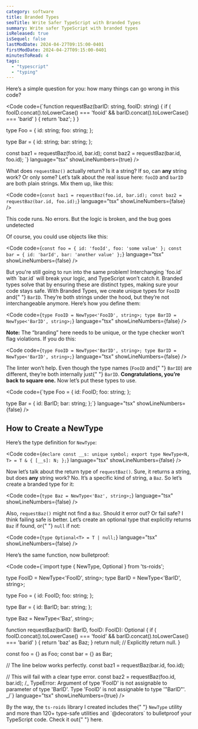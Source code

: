 ```yaml
---
category: software
title: Branded Types
seoTitle: Write Safer TypeScript with Branded Types
summary: Write safer TypeScript with branded types
isReleased: true
isSequel: false
lastModDate: 2024-04-27T09:15:00-0401
firstModDate: 2024-04-27T09:15:00-0401
minutesToRead: 4
tags:
  - "typescript"
  - "typing"
---
```


<C>
  Here’s a simple question for you: how many things can go wrong in this code?
</C>

<Code
  code={`function requestBaz(barID: string, fooID: string) {
  if (
    fooID.concat().toLowerCase() === 'fooid' &&
    barID.concat().toLowerCase() === 'barid'
  ) {
    return 'baz';
  }
}

type Foo = {
  id: string;
  foo: string;
};

type Bar = {
  id: string;
  bar: string;
};

const baz1 = requestBaz(foo.id, bar.id);
const baz2 = requestBaz(bar.id, foo.id);
`}
language="tsx"
showLineNumbers={true}
/>

<C>
  What does <code>requestBaz()</code> actually return? Is it a string? If so,
  can <b>any</b> string work? Or only some? Let’s talk about the real issue
  here: <code>fooID</code> and <code>barID</code> are both plain strings. Mix
  them up, like this:
</C>

<Code
  code={`const baz1 = requestBaz(foo.id, bar.id);
const baz2 = requestBaz(bar.id, foo.id);`}
  language="tsx"
  showLineNumbers={false}
/>

<C>
  This code runs. No errors. But the logic is broken, and the bug goes
  undetected
</C>

<C>Of course, you could use objects like this:</C>

<Code
  code={`const foo = { id: 'fooId', foo: 'some value' };
const bar = { id: 'barId', bar: 'another value' };`}
  language="tsx"
  showLineNumbers={false}
/>

<C>
  But you're still going to run into the same problem! Interchanging `foo.id`
  with `bar.id` will break your logic, and TypeScript won’t catch it. Branded
  types solve that by ensuring these are distinct types, making sure your code
  stays safe.
</C>

<C>
  With Branded Types, we create unique types for <code>FooID</code> and{" "}
  <code>BarID</code>. They’re both strings under the hood, but they’re not
  interchangeable anymore. Here’s how you define them:
</C>

<Code
  code={`type FooID = NewType<'FooID', string>;
type BarID = NewType<'BarID', string>;`}
  language="tsx"
  showLineNumbers={false}
/>

<C>
  <b>Note:</b> The “branding” here needs to be unique, or the type checker won’t
  flag violations. If you do this:
</C>

<Code
  code={`type FooID = NewType<'BarID', string>;
type BarID = NewType<'BarID', string>;`}
  language="tsx"
  showLineNumbers={false}
/>

<C>
  The linter won’t help. Even though the type names (<code>FooID</code> and{" "}
  <code>BarID</code>) are different, they’re both internally just{" "}
  <code>BarID</code>. <b>Congratulations, you’re back to square one.</b> Now
  let’s put these types to use.
</C>

<Code
  code={`type Foo = {
  id: FooID;
  foo: string;
};

type Bar = {
  id: BarID;
  bar: string;
};`}
language="tsx"
showLineNumbers={false}
/>

<H2>How to Create a NewType</H2>

<C>
  Here’s the type definition for <code>NewType</code>:
</C>

<Code
  code={`declare const __s: unique symbol;
export type NewType<N, T> = T & {
  [__s]: N;
};`}
  language="tsx"
  showLineNumbers={false}
/>

<C>
  Now let’s talk about the return type of <code>requestBaz()</code>. Sure, it
  returns a string, but does <b>any</b> string work? No. It’s a specific kind of
  string, a <code>Baz</code>. So let’s create a branded type for it:
</C>

<Code
  code={`type Baz = NewType<'Baz', string>;`}
  language="tsx"
  showLineNumbers={false}
/>

<C>
  Also, <code>requestBaz()</code> might not find a <code>Baz</code>. Should it
  error out? Or fail safe? I think failing safe is better. Let’s create an
  optional type that explicitly returns <code>Baz</code> if found, or{" "}
  <code>null</code> if not:
</C>

<Code
  code={`type Optional<T> = T | null;`}
  language="tsx"
  showLineNumbers={false}
/>

<C>Here’s the same function, now bulletproof:</C>

<Code
  code={`import type { NewType, Optional } from 'ts-roids';

type FooID = NewType<'FooID', string>;
type BarID = NewType<'BarID', string>;

type Foo = {
  id: FooID;
  foo: string;
};

type Bar = {
  id: BarID;
  bar: string;
};

type Baz = NewType<'Baz', string>;

function requestBaz(barID: BarID, fooID: FooID): Optional<Baz> {
if (
  fooID.concat().toLowerCase() === 'fooid' &&
  barID.concat().toLowerCase() === 'barid'
) {
  return 'baz' as Baz;
}
  return null; // Explicitly return null.
}

const foo = {} as Foo;
const bar = {} as Bar;

// The line below works perfectly.
const baz1 = requestBaz(bar.id, foo.id);

// This will fail with a clear type error.
const baz2 = requestBaz(foo.id, bar.id);
/_ TypeError:
Argument of type 'FooID' is not assignable to parameter of type 'BarID'.
Type 'FooID' is not assignable to type '"BarID"'.
_/`}
language="tsx"
showLineNumbers={true}
/>

<C>
  By the way, the <code>ts-roids</code> library I created includes the{" "}
  <code>NewType</code> utility and more than 120+ type-safe utilities and
  `@decorators` to bulletproof your TypeScript code. Check it out{" "}
  <L href="https://github.com/ashgw/ts-roids">here</L>.
</C>
